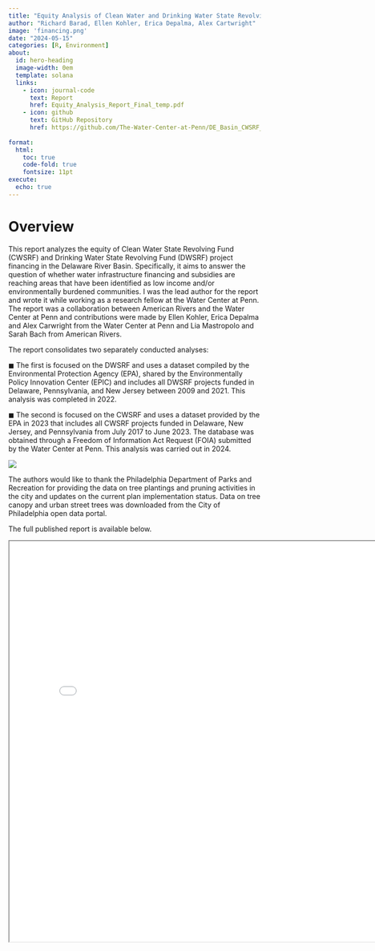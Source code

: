 ```yaml
---
title: "Equity Analysis of Clean Water and Drinking Water State Revolving Fund Financing in the Delaware River Basin"
author: "Richard Barad, Ellen Kohler, Erica Depalma, Alex Cartwright"
image: 'financing.png'
date: "2024-05-15"
categories: [R, Environment]
about:
  id: hero-heading
  image-width: 0em
  template: solana
  links:
    - icon: journal-code
      text: Report
      href: Equity_Analysis_Report_Final_temp.pdf
    - icon: github
      text: GitHub Repository
      href: https://github.com/The-Water-Center-at-Penn/DE_Basin_CWSRF_Analysis
    
format: 
  html:
    toc: true
    code-fold: true
    fontsize: 11pt
execute:
  echo: true
---
```


# Overview

::: {.grid}

<!-- Left column has a width of 4/12 and shows a picture of me -->
::: {.g-col-6}
::: {.left-align}

This report analyzes the equity of Clean Water State Revolving Fund (CWSRF) and Drinking Water State Revolving Fund (DWSRF) project financing in the Delaware River Basin. Specifically, it aims to answer the question of whether water infrastructure financing and subsidies are reaching areas that have been identified as low income and/or environmentally burdened communities. I was the lead author for the report and wrote it while working as a research fellow at the Water Center at Penn. The report was a collaboration between American Rivers and the Water Center at Penn and contributions were made by Ellen Kohler, Erica Depalma and Alex Carwright from the Water Center at Penn and Lia Mastropolo and Sarah Bach from American Rivers. 

The report consolidates two separately conducted analyses:

◼ The first is focused on the DWSRF and uses a dataset compiled by the Environmental Protection Agency (EPA), shared by the Environmentally Policy Innovation Center (EPIC) and includes all DWSRF projects funded in Delaware, Pennsylvania, and New Jersey between 2009 and 2021. This analysis was completed in 2022.

◼ The second is focused on the CWSRF and uses a dataset provided by the EPA in 2023 that includes all CWSRF projects funded in Delaware, New Jersey, and Pennsylvania from July 2017 to June 2023. The database was obtained through a Freedom of Information Act Request (FOIA) submitted by the Water Center at Penn. This analysis was carried out in 2024.


:::
:::


::: {.g-col-6}
![](financing.png)

:::
:::

The authors would like to thank the Philadelphia Department of Parks and Recreation for providing the data on tree plantings and pruning activities in the city and updates on the current plan implementation status. Data on tree canopy and urban street trees was downloaded from the City of Philadelphia open data portal. 

The full published report is available below. 

```{=html}
<iframe 
  width="800" 
  height="800" 
  src="Equity_Analysis_Report_Final_temp.pdf">
</iframe>
```

